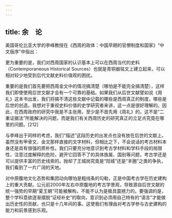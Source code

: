 ```yaml
---
---
---
```

title: 余　论
---




美国哥伦比亚大学的李峰教授在《西周的政体：中国早期的官僚制度和国家》“中文版序”中指出：





更为重要的是，我们对西周国家的认识基本上可以在西周当代的史料（Contemporaneous Historical Sources）也就是青铜器铭文上建立起来，可以相对较少地受到后代文献史料价值观的困扰。

重要的是我们首先要把西周金文中的情况搞清楚（哪怕是不能完全搞清楚），这样我们即使使用后世文献才会有一个可靠的基础。如果我们从后世文献譬如说《周礼》这本书出发，我们将搞不清这些文献中记载的哪些是西周真正的制度，哪些是后世的创造。我想对于重视史料价值的史学研究者来讲，这一点是很好理解的。因此，在西周政府的研究中我是不主张用，至少是不首先用《周礼》的。这不是“二重证据法”所能解决的问题，而是我们有关西周历史的研究真正的立足点究竟在哪里的问题。[212]





与李峰出于同样的考虑，我们“描述”这段历史的出发点也没有放在后世的文献上。虽然没有甲骨文、金文那样直接的文字材料，但相比之下，不会说话的考古材料本身还是具有很强的质朴性。我们只要充分地意识到考古学材料和学科手段的局限性，注意过度解释的危险，避开它回答不了的具体族属、国别等问题，考古学还是可以提供丰富的历史线索的。抛却了王城岗究竟是“阳城”还是“羊圈”之类的争执，我们看到了一片广阔的天地。

对中原腹地文化态势和集团动向哪怕是粗线条的勾勒，正是中国考古学在历史建构上的重大贡献。公元前2000年左右中原腹地的考古学景观，导致源自后世文献的统一强势的早期“夏王朝”可能被解构，不能不认为是极具震撼力的。要强调的是，整个学科意欲逐渐摆脱“证经补史”的取向，意识到必须用自己特有的“语言”才能做出历史性的贡献，也只是十几年间的事。这使我们有理由对考古学参与古史建构的能力和前景感到乐观。